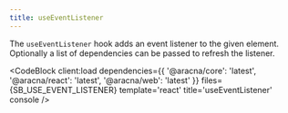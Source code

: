 ```yaml
---
title: useEventListener
---
```



The `useEventListener` hook adds an event listener to the given element.
Optionally a list of dependencies can be passed to refresh the listener.

<CodeBlock
  client:load
  dependencies={{
    '@aracna/core': 'latest',
    '@aracna/react': 'latest',
    '@aracna/web': 'latest'
  }}
  files={SB_USE_EVENT_LISTENER}
  template='react'
  title='useEventListener'
  console
/>
